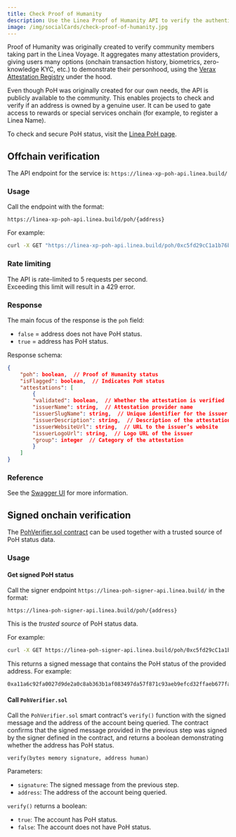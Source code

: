 ```yaml
---
title: Check Proof of Humanity
description: Use the Linea Proof of Humanity API to verify the authenticity of your users.
image: /img/socialCards/check-proof-of-humanity.jpg
---
```



Proof of Humanity was originally created to verify community members taking part in the Linea Voyage. 
It aggregates many attestation providers, giving users many options (onchain transaction history, 
biometrics, zero-knowledge KYC, etc.) to demonstrate their personhood, using the [Verax Attestation Registry](https://ver.ax/) 
under the hood.

Even though PoH was originally created for our own needs, the API is publicly available to the 
community. This enables projects to check and verify if an address is owned by a genuine user. It 
can be used to gate access to rewards or special services onchain (for example, to register a Linea 
Name).

To check and secure PoH status, visit the [Linea PoH page](https://poh.linea.build/).

## Offchain verification

The API endpoint for the service is: `https://linea-xp-poh-api.linea.build/`

### Usage

Call the endpoint with the format:

```
https://linea-xp-poh-api.linea.build/poh/{address}
```

For example: 

```bash
curl -X GET "https://linea-xp-poh-api.linea.build/poh/0xc5fd29cC1a1b76ba52873fF943FEDFDD36cF46C6"
```

### Rate limiting

The API is rate-limited to 5 requests per second.  
Exceeding this limit will result in a 429 error.

### Response

The main focus of the response is the `poh` field:
- `false` = address does not have PoH status.
- `true` = address has PoH status.

Response schema:

```json
{
    "poh": boolean,  // Proof of Humanity status
    "isFlagged": boolean,  // Indicates PoH status
    "attestations": [
        {
        "validated": boolean,  // Whether the attestation is verified
        "issuerName": string,  // Attestation provider name
        "issuerSlugName": string,  // Unique identifier for the issuer
        "issuerDescription": string,  // Description of the attestation
        "issuerWebsiteUrl": string,  // URL to the issuer’s website
        "issuerLogoUrl": string,  // Logo URL of the issuer
        "group": integer  // Category of the attestation
        }
    ]
}
```

### Reference

See the [Swagger UI](https://linea-xp-poh-api.linea.build/#/PoH/PohController_getOnePOH) for more 
information. 

## Signed onchain verification

The [PohVerifier.sol contract](https://lineascan.build/address/0xBf14cFAFD7B83f6de881ae6dc10796ddD7220831) 
can be used together with a trusted source of PoH status data.

### Usage

#### Get signed PoH status

Call the signer endpoint `https://linea-poh-signer-api.linea.build/` in the format:

```
https://linea-poh-signer-api.linea.build/poh/{address}
```

This is the _trusted source_ of PoH status data. 

For example:
```bash
curl -X GET https://linea-poh-signer-api.linea.build/poh/0xc5fd29cC1a1b76ba52873fF943FEDFDD36cF46C6
```

This returns a signed message that contains the PoH status of the provided address. For example:

```
0xa11a6c92fa0027d9de2a0c8ab363b1af083497da57f871c93aeb9efcd32ffaeb677fafb2c005e8165181713220b8a1da2f70ed31d7820b8fa086a8e7361dbf121c
```

#### Call `PohVerifier.sol`

Call the `PohVerifier.sol` smart contract's `verify()` function with the signed message and the 
address of the account being queried. The contract confirms that the signed message provided in the 
previous step was signed by the signer defined in the contract, and returns a boolean demonstrating
whether the address has PoH status.

```
verify(bytes memory signature, address human)
```

Parameters:
- `signature`: The signed message from the previous step.
- `address`: The address of the account being queried.

`verify()` returns a boolean:
- `true`: The account has PoH status.
- `false`: The account does not have PoH status.
